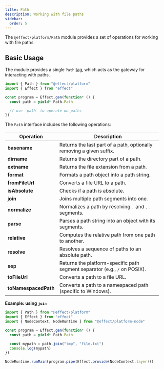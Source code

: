 ```yaml
---
title: Path
description: Working with file paths
sidebar:
  order: 5
---
```


The `@effect/platform/Path` module provides a set of operations for working with file paths.

## Basic Usage

The module provides a single `Path` [tag](/requirements-management/services), which acts as the gateway for interacting with paths.

```ts twoslash
import { Path } from "@effect/platform"
import { Effect } from "effect"

const program = Effect.gen(function* () {
  const path = yield* Path.Path

  // use `path` to operate on paths
})
```

The `Path` interface includes the following operations:

| **Operation**        | **Description**                                                            |
| -------------------- | -------------------------------------------------------------------------- |
| **basename**         | Returns the last part of a path, optionally removing a given suffix.       |
| **dirname**          | Returns the directory part of a path.                                      |
| **extname**          | Returns the file extension from a path.                                    |
| **format**           | Formats a path object into a path string.                                  |
| **fromFileUrl**      | Converts a file URL to a path.                                             |
| **isAbsolute**       | Checks if a path is absolute.                                              |
| **join**             | Joins multiple path segments into one.                                     |
| **normalize**        | Normalizes a path by resolving `.` and `..` segments.                      |
| **parse**            | Parses a path string into an object with its segments.                     |
| **relative**         | Computes the relative path from one path to another.                       |
| **resolve**          | Resolves a sequence of paths to an absolute path.                          |
| **sep**              | Returns the platform-specific path segment separator (e.g., `/` on POSIX). |
| **toFileUrl**        | Converts a path to a file URL.                                             |
| **toNamespacedPath** | Converts a path to a namespaced path (specific to Windows).                |

**Example: using `join`**

```ts twoslash
import { Path } from "@effect/platform"
import { Effect } from "effect"
import { NodeContext, NodeRuntime } from "@effect/platform-node"

const program = Effect.gen(function* () {
  const path = yield* Path.Path

  const mypath = path.join("tmp", "file.txt")
  console.log(mypath)
})

NodeRuntime.runMain(program.pipe(Effect.provide(NodeContext.layer)))
```

